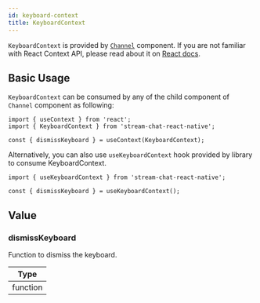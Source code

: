 ```yaml
---
id: keyboard-context
title: KeyboardContext
---
```


`KeyboardContext` is provided by [`Channel`](../../core-components/channel) component. If you are not familiar with React Context API, please read about it on [React docs](https://reactjs.org/docs/context.html).

## Basic Usage

`KeyboardContext` can be consumed by any of the child  component of `Channel` component as following:

```tsx
import { useContext } from 'react';
import { KeyboardContext } from 'stream-chat-react-native';

const { dismissKeyboard } = useContext(KeyboardContext);
```

Alternatively, you can also use `useKeyboardContext` hook provided by library to consume KeyboardContext.

```tsx
import { useKeyboardContext } from 'stream-chat-react-native';

const { dismissKeyboard } = useKeyboardContext();
```

## Value

### dismissKeyboard

Function to dismiss the keyboard.

| Type |
| - |
| function |